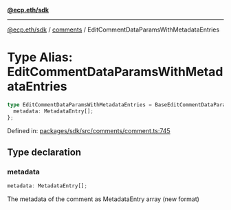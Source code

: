 [**@ecp.eth/sdk**](../../index.mdx)

***

[@ecp.eth/sdk](/sdk-reference/index.mdx) / [comments](/sdk-reference/comments/index.mdx) / EditCommentDataParamsWithMetadataEntries

# Type Alias: EditCommentDataParamsWithMetadataEntries

```ts
type EditCommentDataParamsWithMetadataEntries = BaseEditCommentDataParams & {
  metadata: MetadataEntry[];
};
```

Defined in: [packages/sdk/src/comments/comment.ts:745](https://github.com/ecp-eth/comments-monorepo/blob/main/packages/sdk/src/comments/comment.ts#L745)

## Type declaration

### metadata

```ts
metadata: MetadataEntry[];
```

The metadata of the comment as MetadataEntry array (new format)
